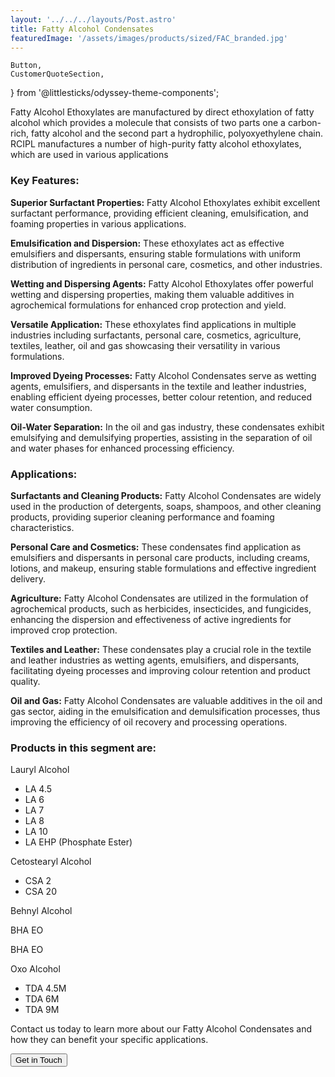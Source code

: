 ```yaml
---
layout: '../../../layouts/Post.astro'
title: Fatty Alcohol Condensates
featuredImage: '/assets/images/products/sized/FAC_branded.jpg'
---
```

	Button,
	CustomerQuoteSection,
} from '@littlesticks/odyssey-theme-components';

Fatty Alcohol Ethoxylates are manufactured by direct ethoxylation of fatty alcohol which provides a molecule that consists of two parts one a carbon-rich, fatty alcohol and the second part a hydrophilic, polyoxyethylene chain. RCIPL manufactures a number of high-purity fatty alcohol ethoxylates, which are used in various applications

### Key Features:

**Superior Surfactant Properties:** Fatty Alcohol Ethoxylates exhibit excellent surfactant performance, providing efficient cleaning, emulsification, and foaming properties in various applications.

**Emulsification and Dispersion:** These ethoxylates act as effective emulsifiers and dispersants, ensuring stable formulations with uniform distribution of ingredients in personal care, cosmetics, and other industries.

**Wetting and Dispersing Agents:** Fatty Alcohol Ethoxylates offer powerful wetting and dispersing properties, making them valuable additives in agrochemical formulations for enhanced crop protection and yield.

**Versatile Application:** These ethoxylates find applications in multiple industries including surfactants, personal care, cosmetics, agriculture, textiles, leather, oil and gas showcasing their versatility in various formulations.

**Improved Dyeing Processes:** Fatty Alcohol Condensates serve as wetting agents, emulsifiers, and dispersants in the textile and leather industries, enabling efficient dyeing processes, better colour retention, and reduced water consumption.

**Oil-Water Separation:** In the oil and gas industry, these condensates exhibit emulsifying and demulsifying properties, assisting in the separation of oil and water phases for enhanced processing efficiency.

### Applications:

**Surfactants and Cleaning Products:** Fatty Alcohol Condensates are widely used in the production of detergents, soaps, shampoos, and other cleaning products, providing superior cleaning performance and foaming characteristics. 

**Personal Care and Cosmetics:** These condensates find application as emulsifiers and dispersants in personal care products, including creams, lotions, and makeup, ensuring stable formulations and effective ingredient delivery.

**Agriculture:** Fatty Alcohol Condensates are utilized in the formulation of agrochemical products, such as herbicides, insecticides, and fungicides, enhancing the dispersion and effectiveness of active ingredients for improved crop protection.

**Textiles and Leather:** These condensates play a crucial role in the textile and leather industries as wetting agents, emulsifiers, and dispersants, facilitating dyeing processes and improving colour retention and product quality.

**Oil and Gas:** Fatty Alcohol Condensates are valuable additives in the oil and gas sector, aiding in the emulsification and demulsification processes, thus improving the efficiency of oil recovery and processing operations.

### Products in this segment are:

Lauryl Alcohol
- LA 4.5
- LA 6
- LA 7
- LA 8
- LA 10
- LA EHP (Phosphate Ester)

Cetostearyl Alcohol
- CSA 2
- CSA 20

Behnyl Alcohol

BHA EO

BHA EO

Oxo Alcohol
- TDA 4.5M
- TDA 6M
- TDA 9M

     
Contact us today to learn more about our Fatty Alcohol Condensates and how they can benefit your specific applications. 

<Button href="/company/contact" customIcon>
    <span id="CTA-button-text">Get in Touch</span>
        <Fragment slot="icon">
			<Icon id="CTA-button-icon" name="ic:round-keyboard-arrow-right" />
		</Fragment>
</Button>
